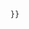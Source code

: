{{Navbox
  | name = Congenital disease navs
  | title = [[胚胎學|發育]]醫學模板
  | state = off
  | border = child
  | listclass = hlist
  | basestyle = text-align:center;

  | group1 = 描述
  |  list1 =
* 胚胎學
** [[Template:Embryology|胎兒]]
** [[Template:Extraembryonic and fetal membranes|膜]]
* 細胞支系
** [[Template:Human cell types derived primarily from endoderm|內皮]]
** [[Template:Human cell types derived primarily from mesoderm|中皮]]
** [[Template:Human cell types derived primarily from ectoderm|外皮]]

  | group2 = 疾病
  |  list2 =
* [[:Template:Congenital malformation due to exogenous toxicity|毒物誘變]]
* [[:Template:Multiple abnormalities|症狀]]
* [[:Template:Chromosomal abnormalities|染色体异常]]
* [[:Template:Pediatric conditions originating in the perinatal period|新生兒]]
* [[:Template:Twin conditions|雙胞胎]]

  | group3 = 管理
  |  list3 = 

}}<!--
-->{{Namespace detect
   |main=
   |template={{#ifeq:{{SUBPAGENAME}}|sandbox|
   |[[Category:使用醫學導航子模板的模板]] }}
   }}<noinclude>
{{documentation|1=Template:Bone and cartilage navs/doc}}
</noinclude>